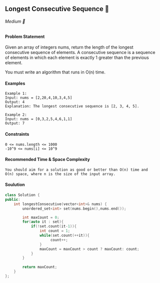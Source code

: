 ## Longest Consecutive Sequence 🎯

###### Medium 🤨

#### Problem Statement

Given an array of integers nums, return the length of the longest consecutive sequence of elements.
A consecutive sequence is a sequence of elements in which each element is exactly 1 greater than the previous element.

You must write an algorithm that runs in O(n) time.

#### Examples
```
Example 1:
Input: nums = [2,20,4,10,3,4,5]
Output: 4
Explanation: The longest consecutive sequence is [2, 3, 4, 5].
```
```
Example 2:
Input: nums = [0,3,2,5,4,6,1,1]
Output: 7
```
#### Constraints
```
0 <= nums.length <= 1000
-10^9 <= nums[i] <= 10^9
```

#### Recommended Time & Space Complexity
```
You should aim for a solution as good or better than O(n) time and O(n) space, where n is the size of the input array.
```

#### Soulution
```cpp
class Solution {
public:
    int longestConsecutive(vector<int>& nums) {
        unordered_set<int> set(nums.begin(),nums.end());

        int maxCount = 0;
        for(auto it : set){
            if(!set.count(it-1)){
                int count = 1;
                while(set.count(++it)){
                     count++;
                }
                maxCount = maxCount > count ? maxCount: count;
            }
        }
        
        return maxCount;  
    }
};
```